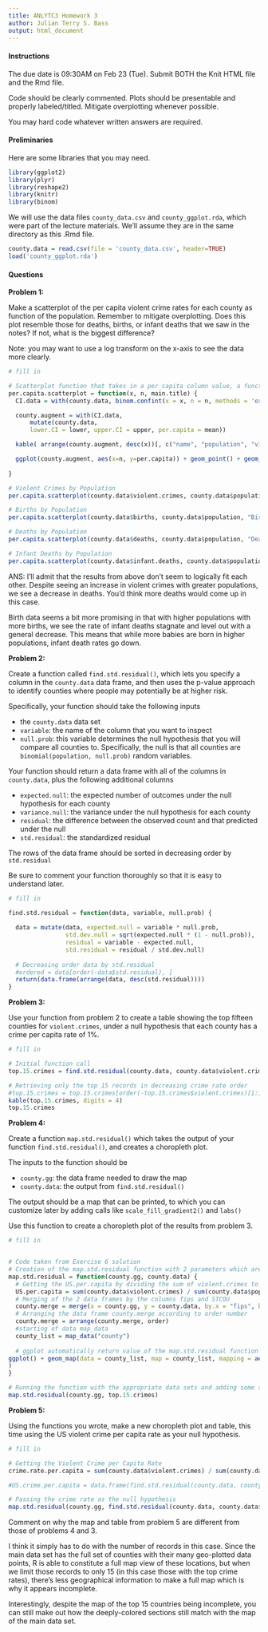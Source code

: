 ```yaml
---
title: ANLYTC3 Homework 3
author: Julian Terry S. Bass
output: html_document
---
```


#### Instructions 

The due date is 09:30AM on Feb 23 (Tue). Submit BOTH the Knit HTML file and the Rmd file.

Code should be clearly commented. Plots should be presentable and properly labeled/titled. Mitigate overplotting whenever possible. 

You may hard code whatever written answers are required.

#### Preliminaries

Here are some libraries that you may need.
```r
library(ggplot2)
library(plyr)
library(reshape2)
library(knitr)
library(binom) 
```

We will use the data files `county_data.csv` and `county_ggplot.rda`, which were part of the lecture materials. We'll assume they are in the same directory as this .Rmd file.

```r
county.data = read.csv(file = 'county_data.csv', header=TRUE)
load('county_ggplot.rda')
```


#### Questions 

**Problem 1:** 

Make a scatterplot of the per capita violent crime rates for each county as function of the population. Remember to mitigate overplotting. Does this plot resemble those for deaths, births, or infant deaths that we saw in the notes? If not, what is the biggest difference?

Note: you may want to use a log transform on the x-axis to see the data more clearly.

```r
# fill in

# Scatterplot function that takes in a per capita column value, a function (in this case population) and a plot title
per.capita.scatterplot = function(x, n, main.title) {
  CI.data = with(county.data, binom.confint(x = x, n = n, methods = 'exact'))

  county.augment = with(CI.data, 
      mutate(county.data, 
      lower.CI = lower, upper.CI = upper, per.capita = mean))

  kable( arrange(county.augment, desc(x))[, c("name", "population", "violent.crimes", "per.capita", "lower.CI")], digits=4)

  ggplot(county.augment, aes(x=n, y=per.capita)) + geom_point() + geom_smooth() + ggtitle(main.title) +  scale_x_log10()
  
}

# Violent Crimes by Population
per.capita.scatterplot(county.data$violent.crimes, county.data$population, "Violent Crimes by Population")

# Births by Population
per.capita.scatterplot(county.data$births, county.data$population, "Births by Population")

# Deaths by Population
per.capita.scatterplot(county.data$deaths, county.data$population, "Deaths by Population")

# Infant Deaths by Population
per.capita.scatterplot(county.data$infant.deaths, county.data$population, "Infant Deaths by Population")


```

ANS: I'll admit that the results from above don't seem to logically fit each other. Despite seeing an increase in violent crimes with greater populations, we see a decrease in deaths. You'd think more deaths would come up in this case.

Birth data seems a bit more promising in that with higher populations with more births, we see the rate of infant deaths stagnate and level out with a general decrease. This means that while more babies are born in higher populations, infant death rates go down.

**Problem 2:**

Create a function called `find.std.residual()`, which lets you specify a column in the `county.data` data frame, and then uses the p-value approach to identify counties where people may potentially be at higher risk. 

Specifically, your function should take the following inputs

* the `county.data` data set
* `variable`: the name of the column that you want to inspect
* `null.prob`: this variable determines the null hypothesis that you will compare all counties to. Specifically, the null is that all counties are `binomial(population, null.prob)` random variables.

Your function should return a data frame with all of the columns in `county.data`, plus the following additional columns

* `expected.null`: the expected number of outcomes under the null hypothesis for each county
* `variance.null`: the variance under the null hypothesis for each county
* `residual`: the difference between the observed count and that predicted under the null
* `std.residual`: the standardized residual

The rows of the data frame should be sorted in decreasing order by `std.residual`

Be sure to comment your function thoroughly so that it is easy to understand later.

```r
# fill in

find.std.residual = function(data, variable, null.prob) {
  
  data = mutate(data, expected.null = variable * null.prob,
                std.dev.null = sqrt(expected.null * (1 - null.prob)),
                residual = variable - expected.null,
                std.residual = residual / std.dev.null)
  
  # Decreasing order data by std.residual
  #ordered = data[order(-data$std.residual), ]
  return(data.frame(arrange(data, desc(std.residual))))
}


```

**Problem 3:**

Use your function from problem 2 to create a table showing the top fifteen counties for `violent.crimes`, under a null hypothesis that each county has a crime per capita rate of 1%.

```r
# fill in

# Initial function call
top.15.crimes = find.std.residual(county.data, county.data$violent.crimes, 0.01)[1:15, ]

# Retrieving only the top 15 records in decreasing crime rate order
#top.15.crimes = top.15.crimes[order(-top.15.crimes$violent.crimes)[1:15], ]
kable(top.15.crimes, digits = 4)
top.15.crimes

```

**Problem 4:**

Create a function `map.std.residual()` which takes the output of your function `find.std.residual()`, and creates a choropleth plot.

The inputs to the function should be

* `county.gg`: the data frame needed to draw the map
* `county.data`: the output from `find.std.residual()`

The output should be a map that can be printed, to which you can customize later by adding calls like `scale_fill_gradient2()` and `labs()`

Use this function to create a choropleth plot of the results from problem 3.

```r
# fill in


# Code taken from Exercise 6 solution
# Creation of the map.std.residual function with 2 parameters which are county.gg, county.data
map.std.residual = function(county.gg, county.data) {
  # Getting the US.per.capita by dividing the sum of violent.crimes to population
  US.per.capita = sum(county.data$violent.crimes) / sum(county.data$population)
  # Merging of the 2 data frames by the columns fips and STCOU
  county.merge = merge(x = county.gg, y = county.data, by.x = "fips", by.y = "STCOU")
  # Arranging the data frame county.merge according to order number
  county.merge = arrange(county.merge, order)
  #starting of data map_data
  county_list = map_data("county")
  
  # ggplot automatically return value of the map.std.residual function that creates the map
ggplot() + geom_map(data = county_list, map = county_list, mapping = aes(x = long, y = lat, map_id = region), col = "white", fill = "grey") + geom_polygon(data = county.merge, mapping = aes(x = long, y = lat, group = group, fill = std.residual)) + coord_map() + labs(x = "Longitude", y = "Latitude", fill = "Standard Residual", group = "Counties", title = "Top 15 Counties \n with High Standard Residual") + scale_fill_gradientn(limits = c(0,4000), colours=c("grey", "violet", "blue"), breaks=c(0, 1000 , 2000, 3000, 4000)
)
}

# Running the function with the appropriate data sets and adding some styles to the created map
map.std.residual(county.gg, top.15.crimes) 

```

**Problem 5:**

Using the functions you wrote, make a new choropleth plot and table, this time using the US violent crime per capita rate as your null hypothesis. 

```r
# fill in

# Getting the Violent Crime per Capita Rate
crime.rate.per.capita = sum(county.data$violent.crimes) / sum(county.data$population)

#US.crime.per.capita = data.frame(find.std.residual(county.data, county.data$violent.crimes, crime.rate.per.capita))

# Passing the crime rate as the null hypothesis
map.std.residual(county.gg, find.std.residual(county.data, county.data$violent.crimes,  crime.rate.per.capita)[1:15,])

```

Comment on why the map and table from problem 5 are different from those of problems 4 and 3.

I think it simply has to do with the number of records in this case. Since the main data set has the full set of counties with their many geo-plotted data points, R is able to constitute a full map view of these locations, but when we limit those records to only 15 (in this case those with the top crime rates), there's less geographical information to make a full map which is why it appears incomplete.

Interestingly, despite the map of the top 15 countries being incomplete, you can still make out how the deeply-colored sections still match with the map of the main data set.


